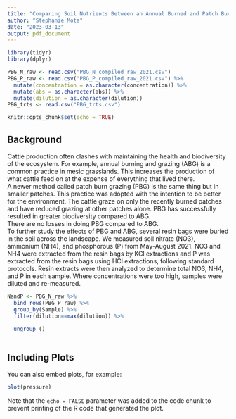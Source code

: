 ```yaml
---
title: "Comparing Soil Nutrients Between an Annual Burned and Patch Burn Grazing System"
author: "Stephanie Mota"
date: "2023-03-13"
output: pdf_document
---
```

```r
library(tidyr)
library(dplyr)
```

```r

PBG_N_raw <- read.csv("PBG_N_compiled_raw_2021.csv")
PBG_P_raw <- read.csv("PBG_P_compiled_raw_2021.csv") %>% 
  mutate(concentration = as.character(concentration)) %>% 
  mutate(abs = as.character(abs)) %>% 
  mutate(dilution = as.character(dilution))
PBG_trts <- read.csv("PBG_trts.csv")

knitr::opts_chunk$set(echo = TRUE)
```


## Background

Cattle production often clashes with maintaining the health and biodiversity of the ecosystem. For example, annual burning and grazing (ABG) is a common practice in mesic grasslands. This increases the production of what cattle feed on at the expense of everything that lived there.
\
A newer method called patch burn grazing (PBG) is the same thing but in smaller patches. This practice was adopted with the intention to be better for the environment. The cattle graze on only the recently burned patches and have reduced grazing at other patches alone. PBG has successfully resulted in greater biodiversity compared to ABG.
\
There are no losses in doing PBG compared to ABG. 
\
To further study the effects of PBG and ABG, several resin bags were buried in the soil across the landscape. We measured soil nitrate (NO3), ammonium (NH4), and phosphorous (P) from May-August 2021. NO3 and NH4 were extracted from the resin bags by KCl extractions and P was extracted from the resin bags using HCl extractions, following standard protocols. Resin extracts were then analyzed to determine total NO3, NH4, and P in each sample. Where concentrations were too high, samples were diluted and re-measured.

```r
NandP <- PBG_N_raw %>% 
  bind_rows(PBG_P_raw) %>% 
  group_by(Sample) %>% 
  filter(dilution==max(dilution)) %>% 
  
  ungroup ()
```

```r

```


## Including Plots

You can also embed plots, for example:

```r
plot(pressure)
```

Note that the `echo = FALSE` parameter was added to the code chunk to prevent printing of the R code that generated the plot.
